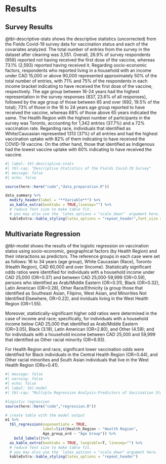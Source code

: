 # Results

## Survey Results

@tbl-descriptive-stats shows the descriptive statistics (uncorrected) from the Fields Covid-19 survey data for vaccination status and each of the covariates analyzed. The total number of entries from the survey in the dataset after cleaning was 3,551. Overall, 26.9\% of survey respondents (958) reported not having received the first dose of the vaccine, whereas 73.1\% (2,593) reported having received it. Regarding socio-economic factors, respondents who reported living in a household with an income under CAD 15,000 or above 90,000 represented approximately 50\% of the total number of entries, with 71\% and 75\% of the respondents in each income bracket indicating to have received the first dose of the vaccine, respectively. The age group between 16-24 years had the highest representation in the survey responses (837, 23.6\% of all responses), followed by the age group of those between 65 and over (692, 19.5\% of the total); 73\% of those in the 16 to 24 years age group reported to have received the vaccine, whereas 68\% of those above 65 years indicated the same. The Health Region with the highest number of participants in the survey was Toronto, accounting for 1,342 entries (37.7\%) and a 72\% vaccination rate. Regarding race, individuals that identified as White/Caucasian represented 1313 (37\%) of all entries and had the highest vaccination uptake with 82\% of them indicating to have received the COVID-19 vaccine. On the other hand, those that identified as Indigenous had the lowest vaccine uptake with 60\% indicating to have received the vaccine.


```r
#| label: tbl-descriptive-stats
#| tbl-cap: "Descriptive Statistics of the Fields Covid-19 Survey"
#| message: false
#| echo: false

source(here::here("code","data_preparation.R"))

data_summary %>%
  modify_header(label = "**Variable**") %>%
  as_kable_extra(booktabs = TRUE,linesep="") %>%
  # reduce font size to make table fit. 
  # you may also use the `latex_options = "scale_down"` argument here.
  kableExtra::kable_styling(latex_options = "repeat_header",font_size = 9)

```

## Multivariate Regression

@tbl-model shows the results of the logistic regression on vaccination status using socio-economic, geographical factors (by Health Region) and their interactions as predictors. The reference groups in each case were set as follows: 16 to 34 years (age group), White Caucasian (Race), Toronto (Health Region), CAD 60,000 and over (Income). Statistically significant odds ratios were identified for individuals with a household income under CAD 25,000 (OR=0.37) and between CAD 25,000-59,999 (OR=0.59), persons who identified as Arab/Middle Eastern (OR=0.31), Black (OR=0.32), Latin American (OR=0.28), Other Race/Ethnicity (a group those that identified as Southeast Asian, Filipino, West Asian, and Minorities Not Identified Elsewhere, OR=0.22), and inviduals living in the West Health Region (OR=1.55).

Moreover, statistically-significant higher odd ratios were determined in the case of income and race; specifically, for individuals with a household income below CAD 25,000 that identified as Arab/Middle Eastern (OR=3.05), Black (3.19), Latin American (OR=2.80), and Other (4.59); and for individuals with a household income between CAD 25,000 and 59,999 that identified as Other racial minority (OR=6.93).

For Health Region and race, significant lower vaccination odds were identified for Black individuals in the Central Health Region (OR=0.44), and Other racial minorities and South Asian individuals that live in the West Health Region (ORs=0.41).

\footnotesize

\renewcommand{\arraystretch}{0.5}
```r
#| message: false
#| warning: false
#| echo: false
#| label: tbl-model
#| tbl-cap: "Multiple Regression Analysis-Predictors of Vaccination Status"

#logistic regression
source(here::here("code","regression.R"))

# create table with the model output
m1 %>%
  tbl_regression(exponentiate = TRUE,
                 label=list(Health_Region ~ "Health Region",
                 Age_group_ord ~ "Age Group")) %>%
    bold_labels()%>%
  as_kable_extra(booktabs = TRUE, longtable=T, linesep="") %>%
  # reduce font size to make table fit. 
  # you may also use the `latex_options = "scale_down" argument here.
  kableExtra::kable_styling(latex_options = "repeat_header")
```
